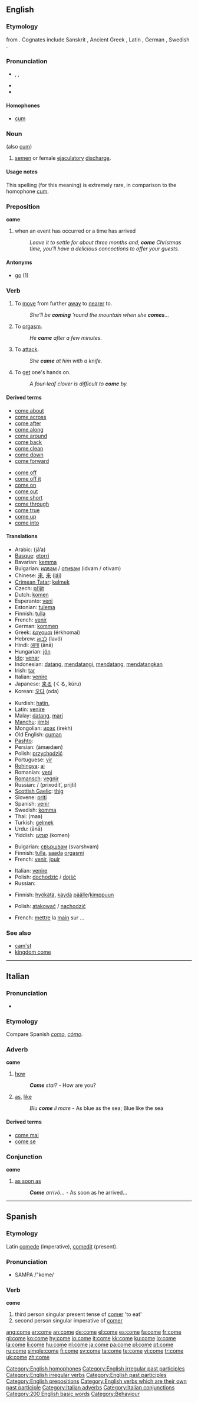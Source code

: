 {{see|Côme}}
{{wikipedia}}
==English==

{{rank|old|came|men|107|come|without|make|def}}

===Etymology===
{{OE.}} {{term|cuman|lang=ang}} from {{proto|Indo-European|gʷem-|lang=grc}}. Cognates include Sanskrit {{term|sc=Deva|गच्छति|tr=gácchati|lang=sa}}, Ancient Greek {{term|sc=polytonic|βαίνω|tr=bainō|lang=grc}}, Latin {{term|venio|veniō|lang=la}}, German {{term|kommen|lang=de}}, Swedish {{term|komma|lang=sv}}.

===Pronunciation===
* {{enPR|/kŭm/}}, {{IPA|/kʌm/}}, {{SAMPA|/kVm/}}
* {{audio|en-us-come.ogg|Audio (US)}}
* {{rhymes|ʌm}}

====Homophones====
* [[cum]]

===Noun===
{{en-noun|-}} (also [[cum]])

# {{slang}} [[semen]] or female [[ejaculatory]] [[discharge]].

====Usage notes====
This spelling (for this meaning) is extremely rare, in comparison to the homophone [[cum]].

===Preposition===
'''come'''

# when an event has occurred or a time has arrived
#: ''Leave it to settle for about three months and, '''come''' Christmas time, you'll have a delicious concoctions to offer your guests.''

====Antonyms====
* [[go]] (1)

===Verb===
{{en-verb|comes|[[coming]] ''or archaic'' [[come]]|came|come}}

# {{intransitive}} To [[move]] from further [[away]] to [[near]]er to.
#: ''She'll be '''coming''' 'round the mountain when she '''comes'''...''
# {{intransitive}} {{slang}} {{alternative spelling of|[[cum]]}}  To [[orgasm]].
#: ''He '''came''' after a few minutes.''
# {{intransitive|construed with '''at'''}} To [[attack]].
#: ''She '''came''' at him with a knife.''
# {{intransitive|construed with '''by'''}} To [[get]] one's hands on.
#: ''A four-leaf clover is difficult to '''come''' by.''


====Derived terms====
{{top2}}
* [[come about]]
* [[come across]]
* [[come after]]
* [[come along]]
* [[come around]]
* [[come back]]
* [[come clean]]
* [[come down]]
* [[come forward]]
{{mid2}}
* [[come off]]
* [[come off it]]
* [[come on]]
* [[come out]]
* [[come short]]
* [[come through]]
* [[come true]]
* [[come up]]
* [[come into]]
{{bottom2}}

====Translations====
{{trans-top|To move from further away to nearer to}}
* Arabic: {{Arab|[[جاء]]}} (jā’a)
* [[Basque]]: [[etorri]]
* Bavarian: [[kemma]]
* Bulgarian: [[идвам]] / [[отивам]] (idvam / otivam)
* Chinese: [[來]], [[来]] ([[lái]])
* [[Crimean Tatar]]: [[kelmek]]
* Czech: [[přijít]]
* Dutch: [[komen]]
* Esperanto: [[veni#Esperanto|veni]]
* Estonian: [[tulema]]
* Finnish: [[tulla]]
* French: [[venir]]
* German: [[kommen]]
* Greek: [[έρχομαι]] (érkhomai)
* Hebrew: [[לבוא]] (lavó)
* Hindi: [[आना]] (ānā)
* Hungarian: [[jön]]
* [[Ido]]: [[venar]]
* Indonesian: [[datang]], [[datang|mendatangi]], [[datang|mendatang]], [[datang|mendatangkan]]
* Irish: [[tar#Irish|tar]]
* Italian: [[venire]]
* Japanese: [[来る]] (くる, kúru)
* Korean: [[오다]] (oda)
{{trans-mid}}
* Kurdish: [[hatin]], {{KUchar|[[هاتن]]}}
* Latin: [[venire]]
* Malay: [[datang]], [[mari]]
* [[Manchu]]: [[jimbi]]
* Mongolian: [[ирэх]] (irekh)
* Old English: [[cuman]]
* [[Pashto]]: {{PSchar|[[راتلل]]}}
* Persian: {{fa-Arab|[[آمدن]]}} (āmædæn)
* Polish: [[przychodzić]]
* Portuguese: [[vir]]
* [[Rohingya]]: [[ai]]
* Romanian: [[veni]]
* [[Romansch]]: [[vegnir]]
* Russian: {{t|ru|приходить}} / {{t|ru|прийти}} (prixodít’, prijtí)
* [[Scottish Gaelic]]: [[thig]]
* Slovene: [[priti]]
* Spanish: [[venir]]
* Swedish: [[komma]]
* Thai: {{Thai|[[มา]]}} (maa)
* Turkish: [[gelmek]]
* Urdu: {{ur-Arab|[[آنا]]}} (ānā)
* Yiddish: [[קומען]] (komen)
{{trans-bottom}}

{{trans-top|To orgasm}}
* Bulgarian: [[свършвам]] (svarshvam)
* Finnish: [[tulla]], [[saada]] [[orgasmi]]
* French: [[venir]], [[jouir]]
{{trans-mid}}
* Italian: [[venire]]
* Polish: [[dochodzić]] / [[dojść]]
* Russian: {{t|ru|кончать|tr=končát’}}
{{trans-bottom}}

{{trans-top|(come at) To attack}}
* Finnish: [[hyökätä]], [[käydä]] [[päälle]]/[[kimppuun]]
{{trans-mid}}
* Polish: [[atakować]] / [[nachodzić]]
{{trans-bottom}}

{{trans-top|(come by) To get one’s hands on}}
* French: [[mettre]] la [[main]] sur ...
{{trans-mid}}
{{trans-bottom}}

===See also===
* [[cam'st]]
* [[kingdom come]]

[[Category:English homophones]]
[[Category:English irregular past participles]]
[[Category:English irregular verbs]]
[[Category:English past participles]]
[[Category:English prepositions]]
[[Category:English verbs which are their own past participle]]

----

==Italian==

===Pronunciation===
* {{IPA|[ˈkome]}}

===Etymology===
Compare Spanish ''[[como]]'', ''[[cómo]]''.

===Adverb===
'''come'''

# [[how]]
#: '''''Come''' stai?'' - How are you?
# [[as]], [[like]]
#: ''Blu '''come''' il mare'' - As blue as the sea; Blue like the sea

====Derived terms====
* [[come mai]]
* [[come se]]

===Conjunction===
'''come'''

# [[as soon as]]
#: '''''Come''' arrivò...'' - As soon as he arrived...

[[Category:Italian adverbs]]
[[Category:Italian conjunctions]]

----

==Spanish==

===Etymology===
Latin [[comede]] (imperative), [[comedit]] (present).

===Pronunciation===
* SAMPA /"kome/

===Verb===
'''come'''

# third person singular present tense of [[comer]] 'to eat'
# second person singular imperative of [[comer]]

[[Category:200 English basic words]]
[[Category:Behaviour]]

[[ang:come]]
[[ar:come]]
[[an:come]]
[[de:come]]
[[el:come]]
[[es:come]]
[[fa:come]]
[[fr:come]]
[[gl:come]]
[[ko:come]]
[[hy:come]]
[[io:come]]
[[it:come]]
[[kk:come]]
[[ku:come]]
[[lo:come]]
[[la:come]]
[[li:come]]
[[hu:come]]
[[nl:come]]
[[ja:come]]
[[pa:come]]
[[pl:come]]
[[pt:come]]
[[ru:come]]
[[simple:come]]
[[fi:come]]
[[sv:come]]
[[ta:come]]
[[te:come]]
[[vi:come]]
[[tr:come]]
[[uk:come]]
[[zh:come]]